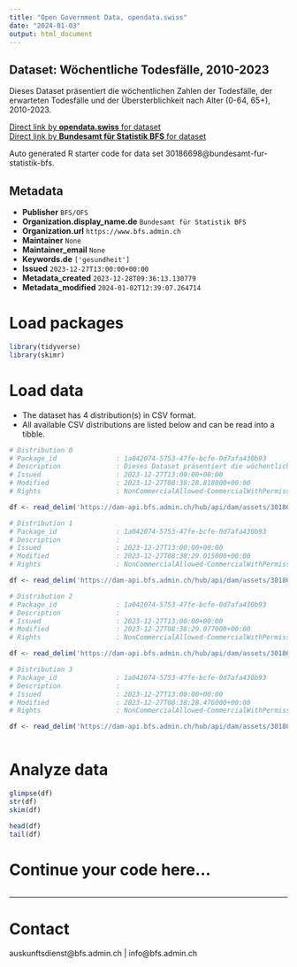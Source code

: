 ```yaml
---
title: "Open Government Data, opendata.swiss"
date: "2024-01-03"
output: html_document
---
```


## Dataset: Wöchentliche Todesfälle, 2010-2023

Dieses Dataset präsentiert die wöchentlichen Zahlen der Todesfälle, der erwarteten Todesfälle und der Übersterblichkeit nach Alter (0-64, 65+), 2010-2023.

[Direct link by **opendata.swiss** for dataset](https://opendata.swiss/de/dataset/wochentliche-todesfalle-2010-20231)<br>
[Direct link by **Bundesamt für Statistik BFS** for dataset](https://www.bfs.admin.ch/asset/de/ts-d-14.03.04.03-wr)

Auto generated R starter code for data set 30186698@bundesamt-fur-statistik-bfs.

## Metadata

- **Publisher** `BFS/OFS`
- **Organization.display_name.de** `Bundesamt für Statistik BFS`
- **Organization.url** `https://www.bfs.admin.ch`
- **Maintainer** `None`
- **Maintainer_email** `None`
- **Keywords.de** `['gesundheit']`
- **Issued** `2023-12-27T13:00:00+00:00`
- **Metadata_created** `2023-12-28T09:36:13.130779`
- **Metadata_modified** `2024-01-02T12:39:07.264714`


# Load packages

```r

library(tidyverse)
library(skimr)

```

# Load data

-   The dataset has 4 distribution(s) in CSV format.
-   All available CSV distributions are listed below and can be read into a tibble.

```r

# Distribution 0
# Package_id               : 1a042074-5753-47fe-bcfe-0d7afa430b93
# Description              : Dieses Dataset präsentiert die wöchentlichen Zahlen der Todesfälle, der erwarteten Todesfälle und der Übersterblichkeit nach Alter (0-64, 65+), 2010-2023.
# Issued                   : 2023-12-27T13:00:00+00:00
# Modified                 : 2023-12-27T08:38:28.818000+00:00
# Rights                   : NonCommercialAllowed-CommercialWithPermission-ReferenceRequired

df <- read_delim('https://dam-api.bfs.admin.ch/hub/api/dam/assets/30186714/master')

# Distribution 1
# Package_id               : 1a042074-5753-47fe-bcfe-0d7afa430b93
# Description              : 
# Issued                   : 2023-12-27T13:00:00+00:00
# Modified                 : 2023-12-27T08:38:29.015000+00:00
# Rights                   : NonCommercialAllowed-CommercialWithPermission-ReferenceRequired

df <- read_delim('https://dam-api.bfs.admin.ch/hub/api/dam/assets/30186710/master')

# Distribution 2
# Package_id               : 1a042074-5753-47fe-bcfe-0d7afa430b93
# Description              : 
# Issued                   : 2023-12-27T13:00:00+00:00
# Modified                 : 2023-12-27T08:38:29.077000+00:00
# Rights                   : NonCommercialAllowed-CommercialWithPermission-ReferenceRequired

df <- read_delim('https://dam-api.bfs.admin.ch/hub/api/dam/assets/30186717/master')

# Distribution 3
# Package_id               : 1a042074-5753-47fe-bcfe-0d7afa430b93
# Description              : 
# Issued                   : 2023-12-27T13:00:00+00:00
# Modified                 : 2023-12-27T08:38:28.476000+00:00
# Rights                   : NonCommercialAllowed-CommercialWithPermission-ReferenceRequired

df <- read_delim('https://dam-api.bfs.admin.ch/hub/api/dam/assets/30186706/master')



```

# Analyze data

```r

glimpse(df)
str(df)
skim(df)

head(df)
tail(df)

```

# Continue your code here...

```r

```

------------------------------------------------------------------------

# Contact

auskunftsdienst@bfs.admin.ch | info@bfs.admin.ch

